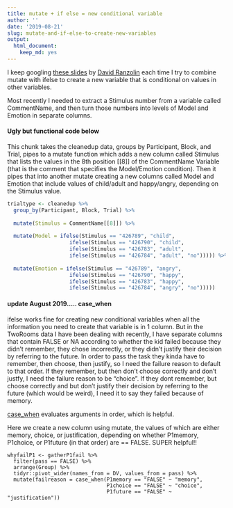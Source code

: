 ```yaml
---
title: mutate + if else = new conditional variable
author: ''
date: '2019-08-21'
slug: mutate-and-if-else-to-create-new-variables
output:
  html_document:
    keep_md: yes
---
```


I keep googling [these slides](https://rstudio-pubs-static.s3.amazonaws.com/116317_e6922e81e72e4e3f83995485ce686c14.html#/1) by [David Ranzolin](@daranzolin) each time I try to combine mutate with ifelse to create a new variable that is conditional on values in other variables. 

<!--more-->

Most recently I needed to extract a Stimulus number from a variable called CommentName, and then turn those numbers into levels of Model and Emotion in separate columns. 

#### Ugly but functional code below

This chunk takes the cleanedup data, groups by Participant, Block, and Trial, pipes to a mutate function which adds a new column called Stimulus that lists the values in the 8th position [[8]] of the CommentName Variable (that is the comment that specifies the Model/Emotion condition). Then it pipes that into another mutate creating a new columns called Model and Emotion that include values of child/adult and happy/angry, depending on the Stimulus value.  

```r
trialtype <- cleanedup %>%
  group_by(Participant, Block, Trial) %>%
  
  mutate(Stimulus = CommentName[[8]]) %>%
  
  mutate(Model = ifelse(Stimulus == "426789", "child",
                    ifelse(Stimulus == "426790", "child",
                    ifelse(Stimulus == "426783", "adult",
                    ifelse(Stimulus == "426784", "adult", "no"))))) %>%
  
  mutate(Emotion = ifelse(Stimulus == "426789", "angry",
                    ifelse(Stimulus == "426790", "happy",
                    ifelse(Stimulus == "426783", "happy",
                    ifelse(Stimulus == "426784", "angry", "no")))))

```

#### update August 2019..... case_when

ifelse works fine for creating new conditional variables when all the information you need to create that variable is in 1 column. But in the TwoRooms data I have been dealing with recently, I have separate columns that contain FALSE or NA according to whether the kid failed because they didn't remember, they chose incorrectly, or they didn't justify their decision by referring to the future. In order to pass the task they kinda have to remember, then choose, then justify, so I need the failure reason to default to that order. If they remember, but then don't choose correctly and don't justfy, I need the failure reason to be "choice". If they dont remember, but choose correctly and but don't justify their decision by referring to the future (which would be weird), I need it to say they failed because of memory. 

[case_when](https://dplyr.tidyverse.org/reference/case_when.html) evaluates arguments in order, which is helpful. 

Here we create a new column using mutate, the values of which are either memory, choice, or justification, depending on whether P1memory, P1choice, or P1future (in that order) are == FALSE. SUPER helpful!!

```
whyfailP1 <- gatherP1fail %>%
  filter(pass == FALSE) %>%
  arrange(Group) %>%
  tidyr::pivot_wider(names_from = DV, values_from = pass) %>%
  mutate(failreason = case_when(P1memory == "FALSE" ~ "memory", 
                                P1choice == "FALSE" ~ "choice",
                                P1future == "FALSE" ~ "justification"))
                                
```
